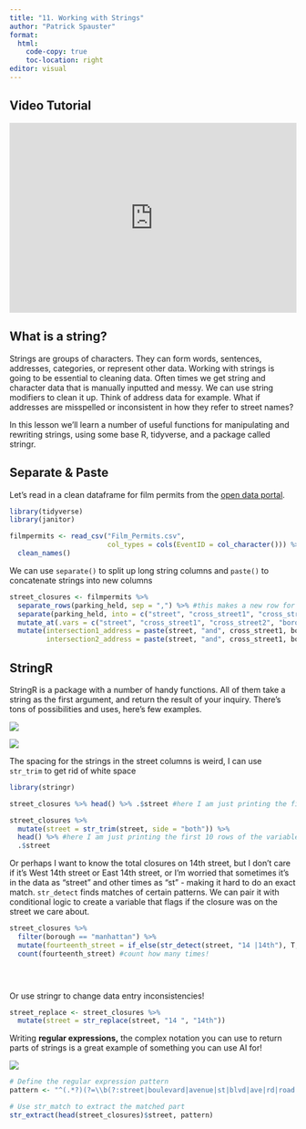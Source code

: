 ```yaml
---
title: "11. Working with Strings"
author: "Patrick Spauster"
format:
  html:
    code-copy: true
    toc-location: right
editor: visual
---
```


## Video Tutorial

```{=html}
<div style="max-width:608px"><div style="position:relative;padding-bottom:66.118421052632%"><iframe id="kaltura_player" src="https://cdnapisec.kaltura.com/p/1674401/sp/167440100/embedIframeJs/uiconf_id/23435151/partner_id/1674401?iframeembed=true&playerId=kaltura_player&entry_id=1_0c9gmqct&flashvars[streamerType]=auto&amp;flashvars[localizationCode]=en&amp;flashvars[sideBarContainer.plugin]=true&amp;flashvars[sideBarContainer.position]=left&amp;flashvars[sideBarContainer.clickToClose]=true&amp;flashvars[chapters.plugin]=true&amp;flashvars[chapters.layout]=vertical&amp;flashvars[chapters.thumbnailRotator]=false&amp;flashvars[streamSelector.plugin]=true&amp;flashvars[EmbedPlayer.SpinnerTarget]=videoHolder&amp;flashvars[dualScreen.plugin]=true&amp;flashvars[LeadWithHLSOnFlash]=true&amp;flashvars[Kaltura.addCrossoriginToIframe]=true&amp;&wid=1_9o78atzo" width="608" height="402" allowfullscreen webkitallowfullscreen mozAllowFullScreen allow="autoplay *; fullscreen *; encrypted-media *" sandbox="allow-downloads allow-forms allow-same-origin allow-scripts allow-top-navigation allow-pointer-lock allow-popups allow-modals allow-orientation-lock allow-popups-to-escape-sandbox allow-presentation allow-top-navigation-by-user-activation" frameborder="0" title="8. group by summarize" style="position:absolute;top:0;left:0;width:100%;height:100%"></iframe></div></div>
```
## What is a string?

Strings are groups of characters. They can form words, sentences, addresses, categories, or represent other data. Working with strings is going to be essential to cleaning data. Often times we get string and character data that is manually inputted and messy. We can use string modifiers to clean it up. Think of address data for example. What if addresses are misspelled or inconsistent in how they refer to street names?

In this lesson we'll learn a number of useful functions for manipulating and rewriting strings, using some base R, tidyverse, and a package called stringr.

## Separate & Paste

Let's read in a clean dataframe for film permits from the [open data portal](https://data.cityofnewyork.us/City-Government/Film-Permits/tg4x-b46p).

```r
library(tidyverse)
library(janitor)

filmpermits <- read_csv("Film_Permits.csv", 
                        col_types = cols(EventID = col_character())) %>%
  clean_names()
```

We can use `separate()` to split up long string columns and `paste()` to concatenate strings into new columns

```r
street_closures <- filmpermits %>% 
  separate_rows(parking_held, sep = ",") %>% #this makes a new row for each street closure listed
  separate(parking_held, into = c("street", "cross_street1", "cross_street2"), sep = "between|and") %>% #this separates the string into three different columns
  mutate_at(.vars = c("street", "cross_street1", "cross_street2", "borough", "country"), .funs = ~tolower(.)) %>% # a .fns argument takes a function like tolower, which makes all the characters lowercase. start the function with ~ and subsitite . for the argument of the nested function
  mutate(intersection1_address = paste(street, "and", cross_street1, borough, country), #paste concatenates strings to create, in this case an address of an intersection
         intersection2_address = paste(street, "and", cross_street1, borough, country))
```

## StringR

StringR is a package with a number of handy functions. All of them take a string as the first argument, and return the result of your inquiry. There's tons of possibilities and uses, here's few examples.

![](images/stringr.png)

![](images/stringr2.png)

The spacing for the strings in the street columns is weird, I can use `str_trim` to get rid of white space

```r
library(stringr)

street_closures %>% head() %>% .$street #here I am just printing the first 10 rows of the variable street

street_closures %>% 
  mutate(street = str_trim(street, side = "both")) %>% 
  head() %>% #here I am just printing the first 10 rows of the variable street that I overwrote
  .$street
```

Or perhaps I want to know the total closures on 14th street, but I don't care if it's West 14th street or East 14th street, or I'm worried that sometimes it's in the data as "street" and other times as "st" - making it hard to do an exact match. `str_detect` finds matches of certain patterns. We can pair it with conditional logic to create a variable that flags if the closure was on the street we care about.

```r
street_closures %>% 
  filter(borough == "manhattan") %>% 
  mutate(fourteenth_street = if_else(str_detect(street, "14 |14th"), T, F)) %>% #use these with conditional logic!
  count(fourteenth_street) #count how many times!


  
```

Or use stringr to change data entry inconsistencies!

```r
street_replace <- street_closures %>% 
  mutate(street = str_replace(street, "14 ", "14th")) 
```

Writing **regular expressions,** the complex notation you can use to return parts of strings is a great example of something you can use AI for!

![](images/regex_ai.JPG)

```r
# Define the regular expression pattern
pattern <- "^(.*?)(?=\\b(?:street|boulevard|avenue|st|blvd|ave|rd|road|circle|cr)\\b)"

# Use str_match to extract the matched part
str_extract(head(street_closures)$street, pattern)


```
